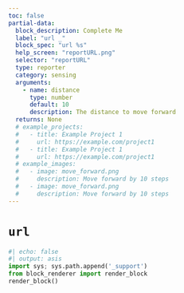 ```yaml
---
toc: false
partial-data:
  block_description: Complete Me
  label: "url _"
  block_spec: "url %s"
  help_screen: "reportURL.png"
  selector: "reportURL"
  type: reporter
  category: sensing
  arguments:
    - name: distance
      type: number
      default: 10
      description: The distance to move forward
  returns: None
  # example_projects:
  #   - title: Example Project 1
  #     url: https://example.com/project1
  #   - title: Example Project 1
  #     url: https://example.com/project1
  # example_images:
  #   - image: move_forward.png
  #     description: Move forward by 10 steps
  #   - image: move_forward.png
  #     description: Move forward by 10 steps
---
```


# `url` {.x-unnumbered}

<!-- {{< partial blocks/_block.qmd >}} -->
```python
#| echo: false
#| output: asis
import sys; sys.path.append('_support')
from block_renderer import render_block
render_block()
```
